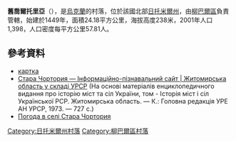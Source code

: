 {{coord|50|0|43|N|27|41|52|E|scale:30000|display=title}}

'''舊喬爾托里亞'''（{{lang-uk|Стара Чортория}}），是[[烏克蘭|烏克蘭]]的村落，位於該國北部[[日托米爾州|日托米爾州]]，由[[柳巴爾區|柳巴爾區]]負責管轄，始建於1449年，面積24.18平方公里，海拔高度238米，2001年人口1,398，人口密度每平方公里57.81人。

==參考資料==
*[http://gska2.rada.gov.ua/pls/z7502/A005?rdat1=22.02.2009&rf7571=9756 картка]{{dead link|date=2018年4月 |bot=InternetArchiveBot |fix-attempted=yes }}
* [http://imsu-zhytomyr.com/mista-i-sela-zhytomyrskoi-oblasti/ljubarskij-rajon/stara-chortorija-.html Стара Чортория —  Інформаційно-пізнавальний сайт | Житомирська область у складі УРСР] {{Wayback|url=http://imsu-zhytomyr.com/mista-i-sela-zhytomyrskoi-oblasti/ljubarskij-rajon/stara-chortorija-.html |date=20200702073533 }} (На основі матеріалів енциклопедичного видання про історію міст та сіл України, том - Історія міст і сіл Української РСР. Житомирська область. — К.: Головна редакція УРЕ АН УРСР, 1973. — 727 с.) 
* [http://weather.in.ua/ua/zhitomirskaja/24897 Погода в селі Стара Чортория] {{Wayback|url=http://weather.in.ua/ua/zhitomirskaja/24897 |date=20160305103622 }}

{{DEFAULTSORT:Стара Чортория}}
[[Category:日托米爾州村落|Category:日托米爾州村落]]
[[Category:柳巴爾區村落|Category:柳巴爾區村落]]


{{Zhytomyr-geo-stub}}